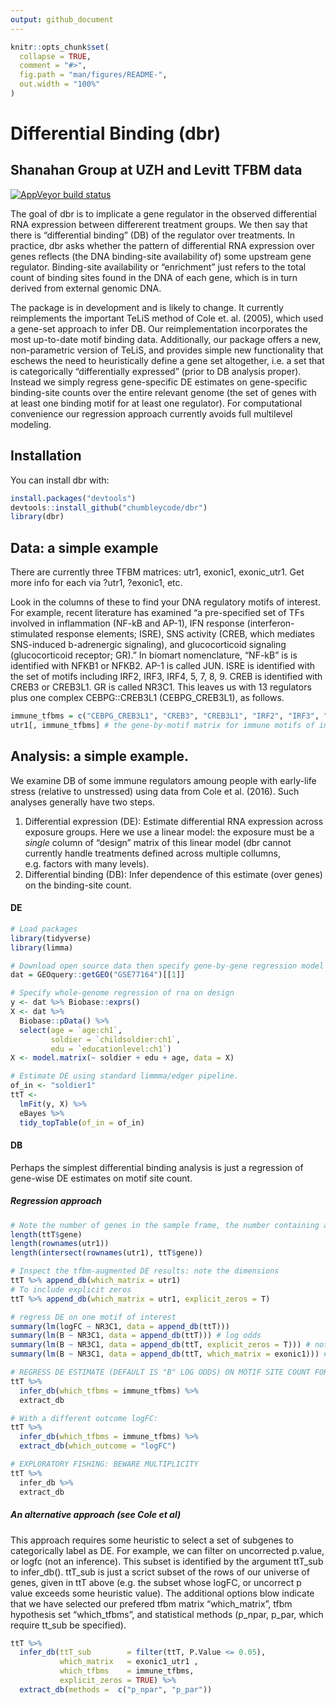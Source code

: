 ```yaml
---
output: github_document
---
```


<!-- README.md is generated from README.Rmd. Please edit that file -->

```r
knitr::opts_chunk$set(
  collapse = TRUE,
  comment = "#>",
  fig.path = "man/figures/README-",
  out.width = "100%"
)
```

# Differential Binding (dbr)
## Shanahan Group at UZH and Levitt TFBM data


<!-- [![Travis build status](https://travis-ci.org/chumbleycode/dbr.svg?branch=master)](https://travis-ci.org/chumbleycode/dbr) -->

[![AppVeyor build status](https://ci.appveyor.com/api/projects/status/github/chumbleycode/dbr?branch=master&svg=true)](https://ci.appveyor.com/project/chumbleycode/dbr)

The goal of dbr is to implicate a gene regulator in the observed differential RNA expression between differerent treatment groups. We then say that there is "differential binding" (DB) of the regulator over treatments. In practice, dbr asks whether the pattern of differential RNA expression over genes reflects (the DNA binding-site availability of) some upstream gene regulator. Binding-site availability or "enrichment" just refers to the total count of binding sites found in the DNA of each gene, which is in turn derived from external genomic DNA. 

The package is in development and is likely to change. It currently reimplements the important TeLiS method of Cole et. al. (2005), which used a gene-set approach to infer DB. Our reimplementation incorporates the most up-to-date motif binding data. Additionally, our package offers a new, non-parametric version of TeLiS, and provides simple new functionality that eschews the need to heuristically define a gene set altogether, i.e. a set that is categorically "differentially expressed" (prior to DB analysis proper). Instead we simply regress gene-specific DE estimates on gene-specific binding-site counts over the entire relevant genome (the set of genes with at least one binding motif for at least one regulator). For computational convenience our regression approach currently avoids full multilevel modeling. 

## Installation

You can install dbr with:

```r
install.packages("devtools")
devtools::install_github("chumbleycode/dbr")
library(dbr)
```

## Data: a simple example

There are currently three TFBM matrices: utr1, exonic1, exonic_utr1. Get more info for each via ?utr1, ?exonic1, etc.

Look in the columns of these to find your DNA regulatory motifs of interest. For example, recent literature has examined "a pre-specified set of TFs involved in inflammation (NF-kB and AP-1), IFN response (interferon-stimulated response elements; ISRE), SNS activity (CREB, which mediates SNS-induced b-adrenergic signaling), and glucocorticoid signaling (glucocorticoid receptor; GR)."  In biomart nomenclature, "NF-kB" is is identified with NFKB1 or NFKB2.  AP-1 is called JUN. ISRE is identified with the set of motifs including IRF2, IRF3, IRF4, 5, 7, 8, 9. CREB is identified with CREB3 or CREB3L1. GR is called NR3C1. This leaves us with 13 regulators plus one complex CEBPG::CREB3L1 (CEBPG_CREB3L1), as follows.

```r
immune_tfbms = c("CEBPG_CREB3L1", "CREB3", "CREB3L1", "IRF2", "IRF3", "IRF4", "IRF5", "IRF7", "IRF8", "IRF9", "JUN", "NFKB1", "NFKB2", "NR3C1")
utr1[, immune_tfbms] # the gene-by-motif matrix for immune motifs of interest
```

## Analysis: a simple example.

We examine DB of some immune regulators amoung people with early-life stress (relative to unstressed) using data from Cole et al. (2016). Such analyses generally have two steps. 

1. Differential expression (DE): Estimate differential RNA expression across exposure groups. Here we use a linear model: the exposure must be a *single* column of "design" matrix of this linear model (dbr cannot currently handle treatments defined across multiple collumns, e.g. factors with many levels). 
2. Differential binding (DB): Infer dependence of this estimate (over genes) on the binding-site count.

#### DE

```r
# Load packages
library(tidyverse)
library(limma)

# Download open source data then specify gene-by-gene regression model
dat = GEOquery::getGEO("GSE77164")[[1]]

# Specify whole-genome regression of rna on design
y <- dat %>% Biobase::exprs()
X <- dat %>%
  Biobase::pData() %>%
  select(age = `age:ch1`,
         soldier = `childsoldier:ch1`,
         edu = `educationlevel:ch1`)
X <- model.matrix(~ soldier + edu + age, data = X) 

# Estimate DE using standard limmma/edger pipeline. 
of_in <- "soldier1"
ttT <-
  lmFit(y, X) %>%
  eBayes %>%
  tidy_topTable(of_in = of_in)
```

#### DB

Perhaps the simplest differential binding analysis is just a regression of gene-wise DE estimates on motif site count.

##### Regression approach


```r
# Note the number of genes in the sample frame, the number containing at least 1 DNA motif, and the intersection of these gene-sets.
length(ttT$gene)
length(rownames(utr1))
length(intersect(rownames(utr1), ttT$gene))

# Inspect the tfbm-augmented DE results: note the dimensions
ttT %>% append_db(which_matrix = utr1) 
# To include explicit zeros
ttT %>% append_db(which_matrix = utr1, explicit_zeros = T)

# regress DE on one motif of interest
summary(lm(logFC ~ NR3C1, data = append_db(ttT))) 
summary(lm(B ~ NR3C1, data = append_db(ttT))) # log odds
summary(lm(B ~ NR3C1, data = append_db(ttT, explicit_zeros = T))) # note: different degrees of freedom
summary(lm(B ~ NR3C1, data = append_db(ttT, which_matrix = exonic1))) # note: different binding location 

# REGRESS DE ESTIMATE (DEFAULT IS "B" LOG ODDS) ON MOTIF SITE COUNT FOR THE TRANSCRIPTION FACTOR: BEWARE MULTIPLICITY
ttT %>%
  infer_db(which_tfbms = immune_tfbms) %>%
  extract_db

# With a different outcome logFC:
ttT %>%
  infer_db(which_tfbms = immune_tfbms) %>%
  extract_db(which_outcome = "logFC")

# EXPLORATORY FISHING: BEWARE MULTIPLICITY
ttT %>%
  infer_db %>%
  extract_db 

```

##### An alternative approach (see Cole et al)

This approach requires some heuristic to select a set of subgenes to categorically label as DE. For example, we can filter on uncorrected p.value, or logfc (not an inference). This subset is identified by the argument ttT_sub to infer_db(). ttT_sub is just a scrict subset of the rows of our universe of genes, given in ttT above (e.g. the subset whose logFC, or uncorrect p value exceeds some heuristic value). The additional options blow indicate that we have selected our prefered tfbm matrix "which_matrix", tfbm hypothesis set "which_tfbms", and statistical methods (p_npar, p_par, which require tt_sub be specified).

```r
ttT %>%
  infer_db(ttT_sub        = filter(ttT, P.Value <= 0.05),
           which_matrix   = exonic1_utr1 ,
           which_tfbms    = immune_tfbms,
           explicit_zeros = TRUE) %>%
  extract_db(methods =  c("p_npar", "p_par")) 
``` 
